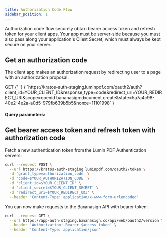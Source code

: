 ```yaml
---
title: Authorization Code Flow
sidebar_position: 1
---
```



Authorization code flow securely obtain bearer access token and refresh token for your client apps. Your app must be server-side because you must also pass along your application's Client Secret, which must always be kept secure on your server.

## Get an authorization code
The client app makes an authorization request by redirecting user to a page with an authorization proposal.

<CodeBlock>
  <Badge bg="rgb(47, 129, 50)">GET</Badge>
  {' '} 
  {
    `https://kratos-auth-staging.luminpdf.com/oauth2/auth?client_id=YOUR_CLIENT_ID&response_type=code&redirect_uri=YOUR_REDIRECT_URI&scope=openid bananasign:document.create&state=5a7a4c98-40e2-4e2a-a0d5-979fb639b5b5&nonce=11101998`
  }
</CodeBlock>

#### Query parameters:
<ApiSchema pointer="#/components/schemas/AuthorizationCode" />

## Get bearer access token and refresh token with authorization code
Fetch a new authentication token from the Lumin PDF Authentication servers:

```bash
curl --request POST \
  --url https://kratos-auth-staging.luminpdf.com/oauth2/token \
  -d 'grant_type=authorization_code' \
  -d 'code=$YOUR_AUTHORIZATION_CODE' \
  -d 'client_id=$YOUR_CLIENT_ID' \
  -d 'client_secret=$YOUR_CLIENT_SECRET' \
  -d 'redirect_uri=$YOUR_REDIRECT_URI' \
  --header 'Content-Type: application/x-www-form-urlencoded'
```

You can now make requests to the Bananasign API with bearer token:

```bash
curl --request GET \
  --url https://app-auth-staging.bananasign.co/api/web/oauth2/version \
  --header 'Authorization: Bearer $access_token' \
  --header 'Content-Type: application/json'
```
